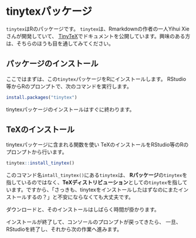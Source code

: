 # tinytexパッケージ

`tinytex`はRのパッケージです。
`tinytex`は、Rmarkdownの作者の一人Yihui Xieさんが開発していて、
[TinyTeX](https://yihui.org/tinytex/)でドキュメントを公開しています。興味のある方は、そちらのほうも目を通してみてください。


## パッケージのインストール

ここではまずは、この`tinytex`パッケージをRにインストールします。
RStudio等からRのプロンプトで、次のコマンドを実行します。

```r
install.packages("tinytex")
```

tinytexパッケージのインストールはすぐに終わります。


## TeXのインストール

tinytexパッケージに含まれる関数を使い
TeXのインストールをRStudio等のRのプロンプトから行います。

```r
tinytex::install_tinytex()
```

このコマンド名`intall_tinytex()`にある`tinytex`は、
**Rパッケージ**の`tinytex`を指しているのではなく、**TeXディストリビューション**としての`tinytex`を指しています。ですから、「さっきも、tinytexをインストールしたはずなのにまたインストールするの？」と不安にならなくても大丈夫です。

ダウンロードと、そのインストールはしばらく時間が掛かります。

インストールが終了して、コンソールのプロンプトが戻ってきたら、
一旦、RStudioを終了し、それから次の作業へ進みます。
